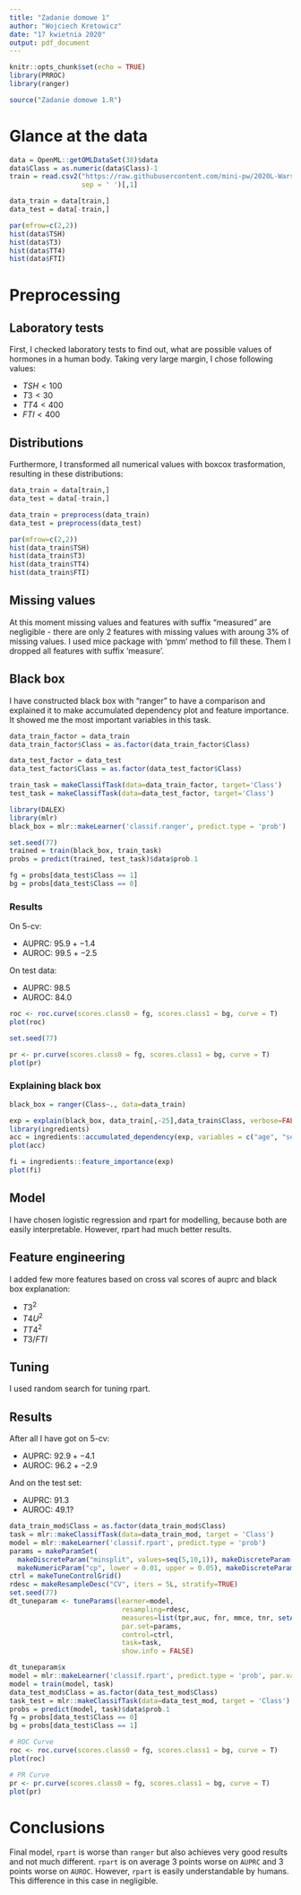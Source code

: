 ```yaml
---
title: "Zadanie domowe 1"
author: "Wojciech Kretowicz"
date: "17 kwietnia 2020"
output: pdf_document
---
```


```r
knitr::opts_chunk$set(echo = TRUE)
library(PRROC)
library(ranger)

source("Zadanie domowe 1.R")
```

# Glance at the data

```r
data = OpenML::getOMLDataSet(38)$data
data$Class = as.numeric(data$Class)-1
train = read.csv2("https://raw.githubusercontent.com/mini-pw/2020L-WarsztatyBadawcze-InzynieriaCech/master/PracaDomowa1/indeksy_treningowe.txt",
                  sep = ' ')[,1]

data_train = data[train,]
data_test = data[-train,]
```

```r
par(mfrow=c(2,2))
hist(data$TSH)
hist(data$T3)
hist(data$TT4)
hist(data$FTI)
```

# Preprocessing

## Laboratory tests

First, I checked laboratory tests to find out, what are possible values of hormones in a human body. Taking very large margin, I chose following values:

* $TSH < 100$
* $T3 < 30$
* $TT4 < 400$
* $FTI < 400$

## Distributions

Furthermore, I transformed all numerical values with boxcox trasformation, resulting in these distributions:

```r
data_train = data[train,]
data_test = data[-train,]

data_train = preprocess(data_train)
data_test = preprocess(data_test)
```

```r
par(mfrow=c(2,2))
hist(data_train$TSH)
hist(data_train$T3)
hist(data_train$TT4)
hist(data_train$FTI)
```


## Missing values

At this moment missing values and features with suffix "measured" are negligible - there are only 2 features with missing values with aroung 3% of missing values. I used mice package with 'pmm' method to fill these. Them I dropped all features with suffix 'measure'.

## Black box

I have constructed black box with "ranger" to have a comparison and explained it to make accumulated dependency plot and feature importance. It showed me the most important variables in this task.

```r
data_train_factor = data_train
data_train_factor$Class = as.factor(data_train_factor$Class)

data_test_factor = data_test
data_test_factor$Class = as.factor(data_test_factor$Class)

train_task = makeClassifTask(data=data_train_factor, target='Class')
test_task = makeClassifTask(data=data_test_factor, target='Class')
```


```r
library(DALEX)
library(mlr)
black_box = mlr::makeLearner('classif.ranger', predict.type = 'prob')
```

```r
set.seed(77)
trained = train(black_box, train_task)
probs = predict(trained, test_task)$data$prob.1

fg = probs[data_test$Class == 1]
bg = probs[data_test$Class == 0]
```

### Results

On 5-cv:

* AUPRC: $95.9 +- 1.4$
* AUROC: $99.5 +- 2.5$

On test data:

* AUPRC: $98.5$
* AUROC: $84.0$

```r
roc <- roc.curve(scores.class0 = fg, scores.class1 = bg, curve = T)
plot(roc)

set.seed(77)

pr <- pr.curve(scores.class0 = fg, scores.class1 = bg, curve = T)
plot(pr)
```

### Explaining black box

```r
black_box = ranger(Class~., data=data_train)
```


```r
exp = explain(black_box, data_train[,-25],data_train$Class, verbose=FALSE)
library(ingredients)
acc = ingredients::accumulated_dependency(exp, variables = c("age", "sex", "on_thyroxine", "query_on_thyroxine", "on_antithyroid_medication", "pregnant", "thyroid_surgery", "I131_treatment", "query_hypothyroid",         "query_hyperthyroid", "lithium", "goitre", "tumor", "psych", "TSH", "T3", "TT4", "T4U", "FTI"))
plot(acc)
```

```r
fi = ingredients::feature_importance(exp)
plot(fi)
```

## Model

I have chosen logistic regression and rpart for modelling, because both are easily interpretable. However, rpart had much better results.

## Feature engineering

I added few more features based on cross val scores of auprc and black box explanation:

* $T3^2$
* $T4U^2$
* $TT4^2$
* $T3/FTI$

## Tuning

I used random search for tuning rpart.

## Results

After all I have got on 5-cv:

* AUPRC: $92.9 +- 4.1$
* AUROC: $96.2 +- 2.9$

And on the test set:

* AUPRC: $91.3$
* AUROC: $49.1$?

```r
data_train_mod$Class = as.factor(data_train_mod$Class)
task = mlr::makeClassifTask(data=data_train_mod, target = 'Class')
model = mlr::makeLearner('classif.rpart', predict.type = 'prob')
params = makeParamSet( 
  makeDiscreteParam("minsplit", values=seq(5,10,1)), makeDiscreteParam("minbucket", values=seq(round(5/3,0), round(10/3,0), 1)), 
  makeNumericParam("cp", lower = 0.01, upper = 0.05), makeDiscreteParam("maxcompete", values=6), makeDiscreteParam("usesurrogate", values=0), makeDiscreteParam("maxdepth", values=10) )
ctrl = makeTuneControlGrid()
rdesc = makeResampleDesc("CV", iters = 5L, stratify=TRUE)
set.seed(77) 
dt_tuneparam <- tuneParams(learner=model, 
                            resampling=rdesc, 
                            measures=list(tpr,auc, fnr, mmce, tnr, setAggregation(tpr, test.sd)), 
                            par.set=params, 
                            control=ctrl, 
                            task=task, 
                            show.info = FALSE)

dt_tuneparam$x
model = mlr::makeLearner('classif.rpart', predict.type = 'prob', par.vals = dt_tuneparam$x)
model = train(model, task)
data_test_mod$Class = as.factor(data_test_mod$Class)
task_test = mlr::makeClassifTask(data=data_test_mod, target = 'Class')
probs = predict(model, task)$data$prob.1
fg = probs[data_test$Class == 0]
bg = probs[data_test$Class == 1]
```

```r
# ROC Curve    
roc <- roc.curve(scores.class0 = fg, scores.class1 = bg, curve = T)
plot(roc)

# PR Curve
pr <- pr.curve(scores.class0 = fg, scores.class1 = bg, curve = T)
plot(pr)
```


# Conclusions

Final model, `rpart` is worse than `ranger` but also achieves very good results and not much different. `rpart` is on average 3 points worse on `AUPRC` and 3 points worse on `AUROC`. However, `rpart` is easily understandable by humans. This difference in this case in negligible.
